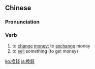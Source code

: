 {{also|换钱}}
==Chinese==
{{zh-forms|s=换钱}}

===Pronunciation===
{{zh-pron
|m=huànqián
|c=wun6 cin4-2
|h=pfs=von-chhièn
|mn=ōaⁿ-chîⁿ
|cat=v
}}

===Verb===
{{zh-verb}}

# to [[change]] [[money]]; to [[exchange]] money
# to [[sell]] something (to get money)

[[ko:換錢]]
[[ja:換錢]]